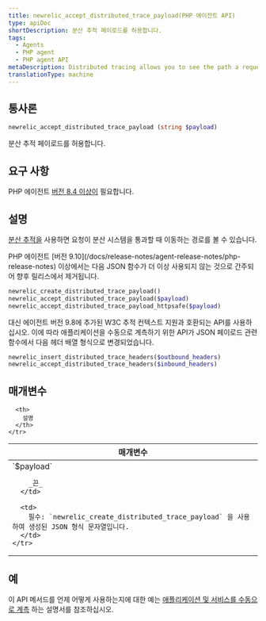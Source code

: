 ```yaml
---
title: newrelic_accept_distributed_trace_payload(PHP 에이전트 API)
type: apiDoc
shortDescription: 분산 추적 페이로드를 허용합니다.
tags:
  - Agents
  - PHP agent
  - PHP agent API
metaDescription: Distributed tracing allows you to see the path a request takes as it travels through a distributed system. Use this API to accept a distributed trace payload.
translationType: machine
---
```


## 통사론

```php
newrelic_accept_distributed_trace_payload (string $payload)
```

분산 추적 페이로드를 허용합니다.

## 요구 사항

PHP 에이전트 [버전 8.4 이상이](/docs/release-notes/agent-release-notes/php-release-notes) 필요합니다.

## 설명

[분산 추적을](/docs/agents/php-agent/features/distributed-tracing-php) 사용하면 요청이 분산 시스템을 통과할 때 이동하는 경로를 볼 수 있습니다.

<Callout variant="important">
  PHP 에이전트 [버전 9.10](/docs/release-notes/agent-release-notes/php-release-notes) 이상에서는 다음 JSON 함수가 더 이상 사용되지 않는 것으로 간주되어 향후 릴리스에서 제거됩니다.

  ```php
  newrelic_create_distributed_trace_payload()
  newrelic_accept_distributed_trace_payload($payload)
  newrelic_accept_distributed_trace_payload_httpsafe($payload)
  ```

  대신 에이전트 버전 9.8에 추가된 W3C 추적 컨텍스트 지원과 호환되는 API를 사용하십시오. 이에 따라 애플리케이션을 수동으로 계측하기 위한 API가 JSON 페이로드 관련 함수에서 다음 헤더 배열 형식으로 변경되었습니다.

  ```php
  newrelic_insert_distributed_trace_headers($outbound_headers)
  newrelic_accept_distributed_trace_headers($inbound_headers)
  ```
</Callout>

## 매개변수

<table>
  <thead>
    <tr>
      <th width="25%">
        매개변수
      </th>

      <th>
        설명
      </th>
    </tr>
  </thead>

  <tbody>
    <tr>
      <td>
        `$payload`

        _끈_
      </td>

      <td>
        필수: `newrelic_create_distributed_trace_payload` 을 사용하여 생성된 JSON 형식 문자열입니다.
      </td>
    </tr>
  </tbody>
</table>

## 예

이 API 메서드를 언제 어떻게 사용하는지에 대한 예는 [애플리케이션 및 서비스를 수동으로 계측](/docs/agents/php-agent/features/distributed-tracing-php#manual) 하는 설명서를 참조하십시오.
